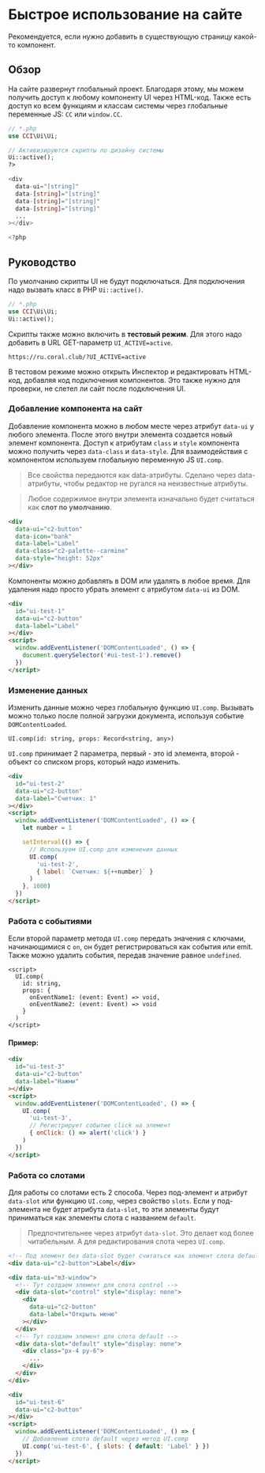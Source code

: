
<Meta title="Руководство/Быстрое использование на сайте"/>

# Быстрое использование на сайте
<Subtitle>
  Рекомендуется, если нужно добавить в существующую страницу какой-то компонент.
</Subtitle>

## Обзор
На сайте развернут глобальный проект.
Благодаря этому, мы можем получить доступ к любому компоненту UI через HTML-код.
Также есть доступ ко всем функциям и классам системы через глобальные переменные JS: `CC` или `window.CC`.

```php
// *.php
use CCI\Ui\Ui;

// Активизируются скрипты по дизайну системы
Ui::active();
?>

<div
  data-ui="[string]"
  data-[string]="[string]"
  data-[string]="[string]"
  data-[string]="[string]"
  ...
></div>

<?php
```

## Руководство
По умолчанию скрипты UI не будут подключаться. Для подключения надо вызвать класс в PHP `Ui::active()`.

```php
// *.php
use CCI\Ui\Ui;
Ui::active();
```

Скрипты также можно включить в **тестовый режим**. Для этого надо добавить в URL GET-параметр `UI_ACTIVE=active`.

```
https://ru.coral.club/?UI_ACTIVE=active
```

В тестовом режиме можно открыть Инспектор и редактировать HTML-код, добавляя код подключения компонентов.
Это также нужно для проверки, не слетел ли сайт после подключения UI.

### Добавление компонента на сайт
Добавление компонента можно в любом месте через атрибут `data-ui` у любого элемента.
После этого внутри элемента создается новый элемент компонента.
Доступ к атрибутам `class` и `style` компонента можно получить через `data-class` и `data-style`.
Для взаимодействия с компонентом используем глобальную переменную JS `UI.comp`.

> Все свойства передаются как data-атрибуты. Сделано через data-атрибуты, чтобы редактор не ругался на неизвестные атрибуты.

> Любое содержимое внутри элемента изначально будет считаться как **слот по умолчанию**.

```html
<div
  data-ui="c2-button"
  data-icon="bank"
  data-label="Label"
  data-class="c2-palette--carmine"
  data-style="height: 52px"
></div>
```

Компоненты можно добавлять в DOM или удалять в любое время.
Для удаления надо просто убрать элемент с атрибутом `data-ui` из DOM.

```html
<div
  id="ui-test-1"
  data-ui="c2-button"
  data-label="Label"
></div>
<script>
  window.addEventListener('DOMContentLoaded', () => {
    document.querySelector('#ui-test-1').remove()
  })
</script>
```

### Изменение данных
Изменить данные можно через глобальную функцию <code>UI.comp</code>.
Вызывать можно только после полной загрузки документа, используя событие <code>DOMContentLoaded</code>.

```
UI.comp(id: string, props: Record<string, any>)
```

<code>UI.comp</code> принимает 2 параметра, первый - это id элемента, второй - объект со списком props, который надо изменить.

```html
<div
  id="ui-test-2"
  data-ui="c2-button"
  data-label="Счетчик: 1"
></div>
<script>
  window.addEventListener('DOMContentLoaded', () => {
    let number = 1

    setInterval(() => {
      // Используем UI.comp для изменения данных
      UI.comp(
        'ui-test-2',
        { label: `Счетчик: ${++number}` }
      )
    }, 1000)
  })
</script>
```

### Работа с событиями
Если второй параметр метода `UI.comp` передать значения с ключами,
начинающимися с `on`, он будет регистрироваться как события или emit.
Также можно удалить события, передав значение равное `undefined`.

```
<script>
  UI.comp(
    id: string,
    props: {
      onEventName1: (event: Event) => void,
      onEventName2: (event: Event) => void
    }
  )
</script>
```

#### Пример:

```html
<div
  id="ui-test-3"
  data-ui="c2-button"
  data-label="Нажми"
></div>
<script>
  window.addEventListener('DOMContentLoaded', () => {
    UI.comp(
      'ui-test-3',
      // Регистрирует событие click на элемент
      { onClick: () => alert('click') }
    )
  })
</script>
```

### Работа со слотами
Для работы со слотами есть 2 способа.
Через под-элемент и атрибут `data-slot` или функцию `UI.comp`, через свойство `slots`.
Если у под-элемента не будет атрибута `data-slot`, то эти элементы будут приниматься как элементы слота с названием `default`.

> Предпочтительнее через атрибут `data-slot`. Это делает код более читабельным. А для редактирования слота через `UI.comp`.

```html
<!-- Под элемент без data-slot будет считаться как элемент слота default -->
<div data-ui="c2-button">Label</div>

<div data-ui="m3-window">
  <!-- Тут создаем элемент для слота control -->
  <div data-slot="control" style="display: none">
    <div
      data-ui="c2-button"
      data-label="Открыть меню"
    ></div>
  </div>
  <!-- Тут создаем элемент для слота default -->
  <div data-slot="default" style="display: none">
    <div class="px-4 py-6">
      ...
    </div>
  </div>
</div>

<div
  id="ui-test-6"
  data-ui="c2-button"
></div>
<script>
  window.addEventListener('DOMContentLoaded', () => {
    // Добавление слота default через метод UI.comp
    UI.comp('ui-test-6', { slots: { default: 'Label' } })
  })
</script>
```

